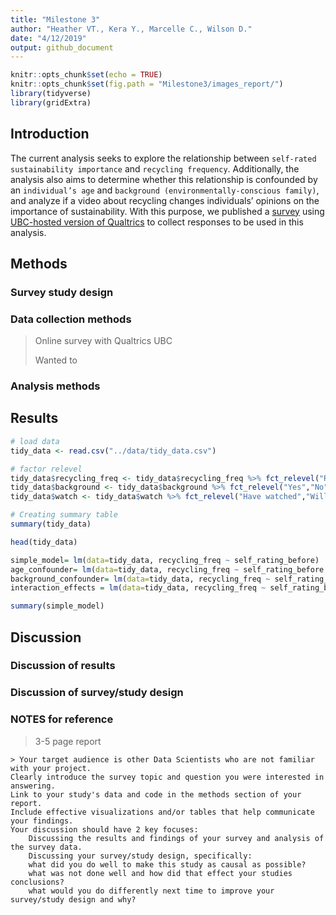 ```yaml
---
title: "Milestone 3"
author: "Heather VT., Kera Y., Marcelle C., Wilson D."
date: "4/12/2019"
output: github_document
---
```


```r
knitr::opts_chunk$set(echo = TRUE)
knitr::opts_chunk$set(fig.path = "Milestone3/images_report/")
library(tidyverse)
library(gridExtra)
```



## Introduction

The current analysis seeks to explore the relationship between `self-rated sustainability importance` and `recycling frequency`. Additionally, the analysis also aims to determine whether this relationship is confounded by an `individual’s age` and `background (environmentally-conscious family)`, and analyze if a video about recycling changes individuals’ opinions on the importance of sustainability. With this purpose, we published a [survey](https://ubc.ca1.qualtrics.com/jfe/form/SV_4SJCJH59wUakrEF) using [UBC-hosted version of Qualtrics](https://ubc.ca1.qualtrics.com/) to collect responses to be used in this analysis.

## Methods

### Survey study design 

### Data collection methods

> Online survey with Qualtrics UBC
>
> Wanted to 

### Analysis methods

## Results

```r
# load data
tidy_data <- read.csv("../data/tidy_data.csv")

# factor relevel
tidy_data$recycling_freq <- tidy_data$recycling_freq %>% fct_relevel("Rarely","Sometimes","Usually","Always")
tidy_data$background <- tidy_data$background %>% fct_relevel("Yes","No")
tidy_data$watch <- tidy_data$watch %>% fct_relevel("Have watched","Will pass")
```


```r
# Creating summary table
summary(tidy_data)
```

```r
head(tidy_data)
```

```r
simple_model= lm(data=tidy_data, recycling_freq ~ self_rating_before)
age_confounder= lm(data=tidy_data, recycling_freq ~ self_rating_before + age)
background_confounder= lm(data=tidy_data, recycling_freq ~ self_rating_before + background)
interaction_effects = lm(data=tidy_data, recycling_freq ~ self_rating_before + background*age)

summary(simple_model)
```
## Discussion 

### Discussion of results

### Discussion of survey/study design



### NOTES for reference
 >3-5 page report

    > Your target audience is other Data Scientists who are not familiar with your project.
    Clearly introduce the survey topic and question you were interested in answering.
    Link to your study's data and code in the methods section of your report.
    Include effective visualizations and/or tables that help communicate your findings.
    Your discussion should have 2 key focuses:
        Discussing the results and findings of your survey and analysis of the survey data.
        Discussing your survey/study design, specifically:
        what did you do well to make this study as causal as possible?
        what was not done well and how did that effect your studies conclusions?
        what would you do differently next time to improve your survey/study design and why?
